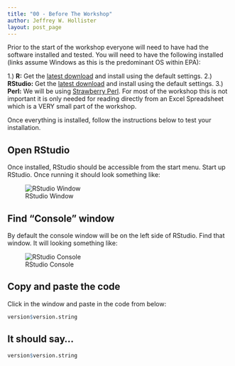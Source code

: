```yaml
---
title: "00 - Before The Workshop"
author: Jeffrey W. Hollister
layout: post_page
---
```


Prior to the start of the workshop everyone will need to have had the software 
installed and tested.  You will need to have the following installed (links assume Windows as this is the predominant OS within EPA):

1.) **R:** Get the [latest download](http://cran.r-project.org/bin/windows/base/) and install using the default settings.
2.) **RStudio:** Get the [latest download](http://www.rstudio.com/products/rstudio/download/) and install using the default settings.
3.) **Perl:** We will be using [Strawberry Perl](http://strawberryperl.com/).  For most of the workshop this is not important it is only needed for reading directly from an Excel Spreadsheet which is a VERY small part of the workshop.

Once everything is installed, follow the instructions below to test your installation.

## Open RStudio
Once installed, RStudio should be accessible from the start menu.  Start up RStudio.  Once running it should look something like:

![RStudio Window](/introR/figure/rstudio.png)

## Find "Console" window
By default the console window will be on the left side of RStudio.  Find that window.  It will looking something like:  

![RStudio Console](/introR/figure/rstudio_console.png)

## Copy and paste the code
Click in the window and paste in the code from below:

```r
version$version.string
```

## It should say...

```r
version$version.string
```



